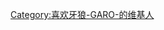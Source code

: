 {{Userbox
  |border-c = black
  |border-s = 2
  |id-c     = Aquamarine
  |id-s     = 12
  |id-fc    = black
  |info-c   = Lavender
  |info-s   = 10
  |info-fc  = Blue
  |id       = {{lang|ja|牙狼<br />GARO}}
  |info     = '''这个用户喜欢凉邑零和他变身的[[牙狼GARO|<font color=Blue>银牙骑士绝狼</font>]]。'''
}}

[[Category:喜欢牙狼-GARO-的维基人]]